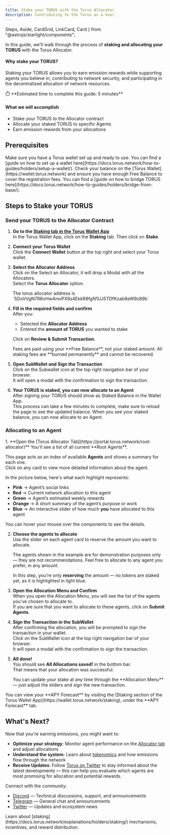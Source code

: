 ```yaml
---
title: Stake your TORUS with the Torus Allocator
description: Contributing to the Torus as a User.
---
```


  Steps,
  Aside,
  CardGrid,
  LinkCard,
  Card
} from "@astrojs/starlight/components";

In this guide, we'll walk through the process of **staking and allocating your TORUS** with the Torus Allocator.  

#### Why stake your TORUS?

Staking your TORUS allows you to earn emission rewards while supporting agents you believe in, contributing to network security, and participating in the decentralized allocation of network resources.

<Aside>
⏱️ **Estimated time to complete this guide: 5 minutes**
</Aside>

#### What we will accomplish

- Stake your TORUS to the Allocator contract
- Allocate your staked TORUS to specific Agents
- Earn emission rewards from your allocations

## Prerequisites

<CardGrid>
  <Card title="Torus Wallet" icon="seti:license">
    Make sure you have a Torus wallet set up and ready to use.
    You can find a [guide on how to set up a wallet here](https://docs.torus.network/how-to-guides/holders/setup-a-wallet/).
  </Card>
  <Card title="Torus Balance" icon="seti:shell">
    Check your balance on the [Torus Wallet](https://wallet.torus.network) and ensure you have enough Free Balance to cover the registration fees.
    You can find a [guide on how to bridge TORUS here](https://docs.torus.network/how-to-guides/holders/bridge-from-base/).
  </Card>
</CardGrid>

## Steps to Stake your TORUS
### Send your TORUS to the Allocator Contract

<Steps>

1. **Go to the [Staking tab in the Torus Wallet App](https://wallet.torus.network/staking)**   
   In the Torus Wallet App, click on the <RedText variant="light">**Staking**</RedText> tab. Then click on <RedText variant="light">**Stake**</RedText>.
   <ClickableImage src={walletStakingTab} alt="Staking tab in the Torus Wallet App" />

2. **Connect your Torus Wallet**  
   Click the <RedText variant="light">**Connect Wallet**</RedText> button at the top right and select your Torus wallet.  
   <ClickableImage src={connectToWallet} alt="Connect your Torus Wallet" />

3. **Select the Allocator Address**  
   Click on the Select an Allocator, it will drop a Modal with all the Allocators.  
   Select the **Torus Allocator** option.
   <Aside>
      The torus allocator address is `5DoVVgN7R6vHw4mvPX8s4EkkR8fgN1UJ5TDfKzab8eW9z89b`
   </Aside>

4. **Fill in the required fields and confirm**  
    After you:   
    - Selected the <RedText variant="light">**Allocator Address**</RedText>  
    - Entered the <RedText variant="light">**amount of TORUS**</RedText> you wanted to stake   

   Click on **Review & Submit Transaction**.

   <Aside>
   Fees are paid using your **Free Balance**, not your staked amount.  
   All staking fees are **burned permanently** and cannot be recovered.
   </Aside>

   <ClickableImage src={fillInInformation} alt="Stake your TORUS" />


5. **Open SubWallet and Sign the Transaction**    
    <RedText variant="light">Click on the Subwallet</RedText> icon at the top right navigation bar of your browser.  
    It will open a modal with the confirmation to sign the transaction.
    <ClickableImage src={openSubwalletAndSign} alt="SubWallet sign transaction" />


6. **Your TORUS is staked, you can now allocate to an Agent**   
    After signing your TORUS should show as <RedText variant="light">Staked Balance in the Wallet App.</RedText>  
    This process can take a few minutes to complete, make sure to reload the page to see the updated balance.
    When you see your staked balance, you can now allocate to an Agent.
   <ClickableImage src={stakedBalanceSuccessfully} alt="Staked Balance" />
</Steps>

### Allocating to an Agent
<Steps>
1. **Open the [Torus Allocator Tab](https://portal.torus.network/root-allocator)**  
   You'll see a list of all current **Root Agents**.

   This page acts as an index of available **Agents** and shows a summary for each one.  
   Click on any card to view more detailed information about the agent.

   In the picture below, here's what each highlight represents:

   - **Pink**  → Agent’s social links  
   - **Red**   → Current network allocation to this agent  
   - **Green** → Agent’s estimated weekly rewards  
   - **Orange** → A short summary of the agent’s purpose or work  
   - **Blue** → An interactive slider of how much **you** have allocated to this agent

   You can hover your mouse over the components to see the details.  

   <ClickableImage src={allocatorAppCardExplanation} alt="Torus Allocator Tab" />

2. **Choose the agents to allocate**  
   Use the <RedText variant="light">slider on each agent card</RedText> to reserve the amount you want to allocate.

   <Aside>
   The agents shown in the example are for demonstration purposes only — they are not recommendations.  
   Feel free to allocate to any agent you prefer, in any amount.
   </Aside>

   In this step, you're only **reserving** the amount — no tokens are staked yet, as it is highlighted in light blue.
   <ClickableImage src={allocatorChooseWhoToAllocateTo} alt="Allocator-choose-who-to-allocate-to" />

3. **Open the Allocation Menu and Confirm**    
   When you open the <RedText variant="light">Allocation Menu</RedText>, you will see the list of the agents you've chosen to allocate to.  
   If you are sure that you want to allocate to these agents, click on <RedText variant="light">**Submit Agents**</RedText>.

   <ClickableImage src={allocatorConfirmAllocationAndSubmit} alt="Allocator-confirm-allocation-and-submit" />

4. **Sign the Transaction in the SubWallet**    
   After confirming the allocation, you will be prompted to <RedText variant="light">sign the transaction in your wallet</RedText>.  
   <RedText variant="light">Click on the SubWallet</RedText> icon at the top right navigation bar of your browser.   
   It will open a modal with the confirmation to sign the transaction.  
   <ClickableImage src={allocatorConfirmAndSignTransaction} alt="SubWallet sign transaction" />

5. **All done!**    
   You should see **All Allocations saved!** in the bottom bar.  
   That means that your allocation was successful.  
   <Aside>
   You can update your stake at any time through the **Allocation Menu** — just adjust the sliders and sign the new transaction.
   </Aside>
   <ClickableImage src={allocatorDoneAllocated} alt="allocator-done-allocated" />
</Steps>
   <Aside>
   You can view your **APY Forecast** by visiting the [Staking section of the Torus Wallet App](https://wallet.torus.network/staking), under the **APY Forecast** tab.
   </Aside>

   
## What's Next?

Now that you're earning emissions, you might want to:

- **Optimize your strategy**: Monitor agent performance on the [Allocator tab](https://portal.torus.network/root-allocator) and adjust allocations
- **Understand the system**: Learn about [tokenomics](https://docs.torus.network/getting-started/tokenomics/) and how emissions flow through the network
- **Receive Updates**: Follow [Torus on Twitter](https://x.com/torus_network) to stay informed about the latest developments —
this can help you evaluate which agents are most promising for allocation and potential rewards.

 Connect with the community:
- [Discord](https://discord.gg/torus) — Technical discussions, support, and announcements
- [Telegram](https://t.me/torusnetwork) — General chat and announcements
- [Twitter](https://x.com/torus_network) — Updates and ecosystem news

<Aside type="tip" title="Want to Learn More?">
Learn about [staking](https://docs.torus.network/explanations/holders/staking/) mechanisms, incentives, and reward distribution.
</Aside>
